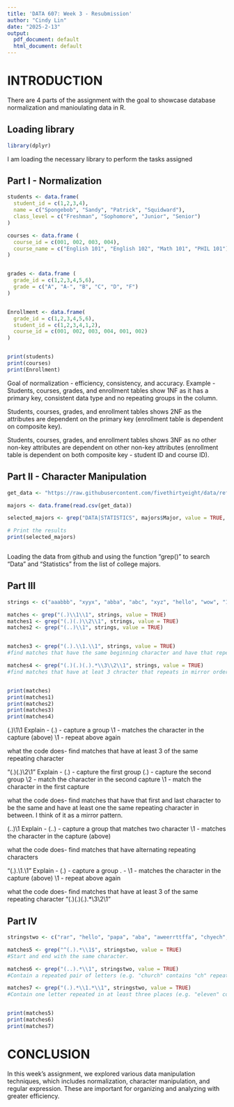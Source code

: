 ```yaml
---
title: 'DATA 607: Week 3 - Resubmission'
author: "Cindy Lin"
date: "2025-2-13"
output:
  pdf_document: default
  html_document: default
---
```



# INTRODUCTION
There are 4 parts of the assignment with the goal to showcase database normalization and manioulating data in R. 

## Loading library

```r
library(dplyr)

```
I am loading the necessary library to perform the tasks assigned 

## Part I - Normalization
```r


students <- data.frame(
  student_id = c(1,2,3,4),
  name = c("Spongebob", "Sandy", "Patrick", "Squidward"),
  class_level = c("Freshman", "Sophomore", "Junior", "Senior")
)

courses <- data.frame (
  course_id = c(001, 002, 003, 004),
  course_name = c("English 101", "English 102", "Math 101", "PHIL 101")
)


grades <- data.frame (
  grade_id = c(1,2,3,4,5,6),
  grade = c("A", "A-", "B", "C", "D", "F")
)


Enrollment <- data.frame(
  grade_id = c(1,2,3,4,5,6),
  student_id = c(1,2,3,4,1,2),
  course_id = c(001, 002, 003, 004, 001, 002)
)


print(students)
print(courses)
print(Enrollment)
```
Goal of normalization - efficiency, consistency, and accuracy. 
Example - 
Students, courses, grades, and enrollment tables show 1NF as it has a primary key, consistent data type and no repeating groups in the column. 

Students, courses, grades, and enrollment tables shows 2NF as the attributes are dependent on the primary key (enrollment table is dependent on composite key).

Students, courses, grades, and enrollment tables shows 3NF as no other non-key attributes are dependent on other non-key attributes (enrollment table is dependent on both composite key - student ID and course ID).



## Part II - Character Manipulation

```r

get_data <- "https://raw.githubusercontent.com/fivethirtyeight/data/refs/heads/master/college-majors/majors-list.csv"

majors <- data.frame(read.csv(get_data))

selected_majors <- grep("DATA|STATISTICS", majors$Major, value = TRUE, ignore.case = TRUE)

# Print the results
print(selected_majors)



```
Loading the data from github and using the function "grep()" to search "Data" and "Statistics" from the list of college majors. 


## Part III

```r

strings <- c("aaabbb", "xyyx", "abba", "abc", "xyz", "hello", "wow", "123", "abab", "abaca", "abcdcba", "wwwee", "ww", "ana", "awaw", "axabaea", "zywvvwyz")

matches <- grep("(.)\\1\\1", strings, value = TRUE)
matches1 <- grep("(.)(.)\\2\\1", strings, value = TRUE)
matches2 <- grep("(..)\\1", strings, value = TRUE)


matches3 <- grep("(.).\\1.\\1", strings, value = TRUE)
#find matches that have the same beginning character and have that repeat every other character

matches4 <- grep("(.)(.)(.).*\\3\\2\\1", strings, value = TRUE)
#find matches that have at leat 3 chracter that repeats in mirror order. 


print(matches)
print(matches1)
print(matches2)
print(matches3)
print(matches4)

```
(.)\1\1
Explain - 
(.) - capture a group 
\1  - matches the character in the capture (above)
\1  - repeat above again

what the code does- 
find matches that have at least 3 of the same repeating character

"(.)(.)\\2\\1"
Explain - 
(.) - capture the first group
(.) - capture the second group
\\2 - match the character in the second capture
\1  - match the character in the first capture

what the code does- 
find matches that have that first and last character to be the same and have at least one the same repeating character in between. I think of it as a mirror pattern. 

(..)\1
Explain - 
(..) - capture a group that matches two character
\1  - matches the character in the capture (above)

what the code does- 
find matches that have alternating repeating characters

"(.).\\1.\\1"
Explain - 
(.) - capture a group 
.   - 
\1  - matches the character in the capture (above)
\1  - repeat above again

what the code does- 
find matches that have at least 3 of the same repeating character
"(.)(.)(.).*\\3\\2\\1"

## Part IV

```r

stringstwo <- c("rar", "hello", "papa", "aba", "aweerrttffa", "chyech", "eleven")

matches5 <- grep("^(.).*\\1$", stringstwo, value = TRUE)
#Start and end with the same character.

matches6 <- grep("(..).*\\1", stringstwo, value = TRUE)
#Contain a repeated pair of letters (e.g. "church" contains "ch" repeated twice.)

matches7 <- grep("(.).*\\1.*\\1", stringstwo, value = TRUE)
#Contain one letter repeated in at least three places (e.g. "eleven" contains three "e"s.)


print(matches5)
print(matches6)
print(matches7)
```

# CONCLUSION 
In this week's assignment, we explored various data manipulation techniques, which includes normalization, character manipulation, and regular expression. These are important for organizing and analyzing with greater efficiency. 